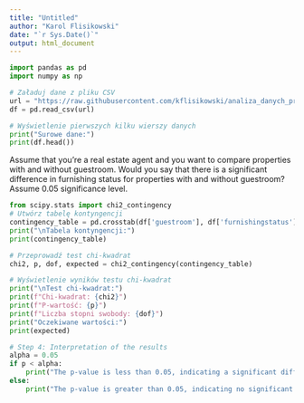 ```yaml
---
title: "Untitled"
author: "Karol Flisikowski"
date: "`r Sys.Date()`"
output: html_document
---
```


```python
import pandas as pd
import numpy as np
```

```python
# Załaduj dane z pliku CSV
url = "https://raw.githubusercontent.com/kflisikowski/analiza_danych_projekt_zespolowy/main/agencja_nieruchomosci/agencja_nieruchomosci.csv"
df = pd.read_csv(url)

# Wyświetlenie pierwszych kilku wierszy danych
print("Surowe dane:")
print(df.head())
```

Assume that you’re a real estate agent and you want to compare properties with and without guestroom. Would you say that there is a significant difference in furnishing status for properties with and without guestroom? Assume 0.05 significance level.


```python
from scipy.stats import chi2_contingency
# Utwórz tabelę kontyngencji
contingency_table = pd.crosstab(df['guestroom'], df['furnishingstatus'])
print("\nTabela kontyngencji:")
print(contingency_table)
```



```python
# Przeprowadź test chi-kwadrat
chi2, p, dof, expected = chi2_contingency(contingency_table)

# Wyświetlenie wyników testu chi-kwadrat
print("\nTest chi-kwadrat:")
print(f"Chi-kwadrat: {chi2}")
print(f"P-wartość: {p}")
print(f"Liczba stopni swobody: {dof}")
print("Oczekiwane wartości:")
print(expected)
```

```python
# Step 4: Interpretation of the results
alpha = 0.05
if p < alpha:
    print("The p-value is less than 0.05, indicating a significant difference in furnishing status between properties with and without a guestroom.")
else:
    print("The p-value is greater than 0.05, indicating no significant difference in furnishing status between properties with and without a guestroom.")
```



